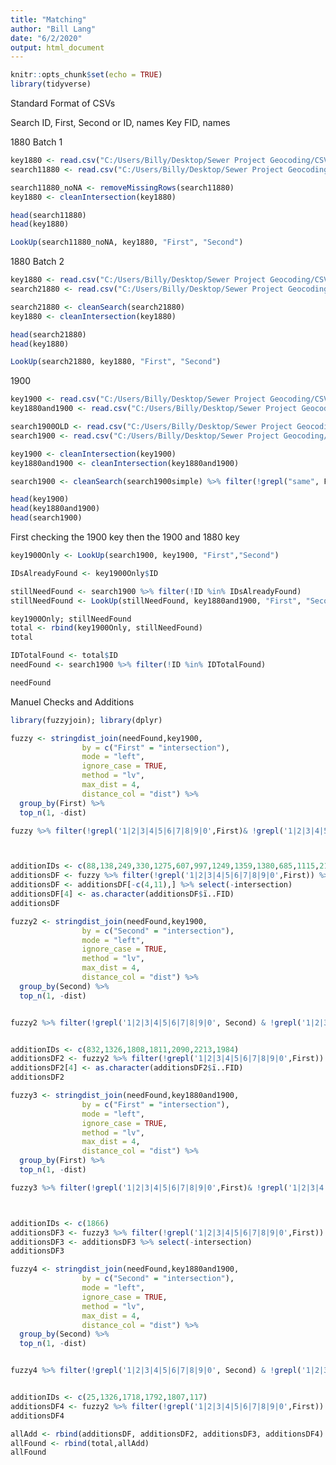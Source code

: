 ```yaml
---
title: "Matching"
author: "Bill Lang"
date: "6/2/2020"
output: html_document
---
```


```r
knitr::opts_chunk$set(echo = TRUE)
library(tidyverse)
```



Standard Format of CSVs

Search 
ID, First, Second
or
ID, names
Key
FID, names



1880 Batch 1

```r
key1880 <- read.csv("C:/Users/Billy/Desktop/Sewer Project Geocoding/CSVs/1880/1880_intersection_key.csv")
search11880 <- read.csv("C:/Users/Billy/Desktop/Sewer Project Geocoding/CSVs/1880/1880_first_batch.csv")
```


```r
search11880_noNA <- removeMissingRows(search11880)
key1880 <- cleanIntersection(key1880)
```

```r
head(search11880)
head(key1880)
```


```r
LookUp(search11880_noNA, key1880, "First", "Second")
```





1880 Batch 2

```r
key1880 <- read.csv("C:/Users/Billy/Desktop/Sewer Project Geocoding/CSVs/1880/1880_intersection_key.csv")
search21880 <- read.csv("C:/Users/Billy/Desktop/Sewer Project Geocoding/CSVs/1880/1880_second_batch_.csv")
```

```r
search21880 <- cleanSearch(search21880)
key1880 <- cleanIntersection(key1880)
```

```r
head(search21880)
head(key1880)
```


```r
LookUp(search21880, key1880, "First", "Second")
```



1900 


```r
key1900 <- read.csv("C:/Users/Billy/Desktop/Sewer Project Geocoding/CSVs/1900/1900_intersection_key.csv")
key1880and1900 <- read.csv("C:/Users/Billy/Desktop/Sewer Project Geocoding/CSVs/both_1880_and_1900_intersection_key.csv")

search1900OLD <- read.csv("C:/Users/Billy/Desktop/Sewer Project Geocoding/CSVs/1900/1900_batch.csv")
search1900 <- read.csv("C:/Users/Billy/Desktop/Sewer Project Geocoding/CSVs/1900/1900_batch_.csv")
```

```r
key1900 <- cleanIntersection(key1900)
key1880and1900 <- cleanIntersection(key1880and1900)

search1900 <- cleanSearch(search1900simple) %>% filter(!grepl("same", First))
```

```r
head(key1900)
head(key1880and1900)
head(search1900)
```

First checking the 1900 key then the 1900 and 1880 key

```r
key1900Only <- LookUp(search1900, key1900, "First","Second")
```

```r
IDsAlreadyFound <- key1900Only$ID 

stillNeedFound <- search1900 %>% filter(!ID %in% IDsAlreadyFound)
stillNeedFound <- LookUp(stillNeedFound, key1880and1900, "First", "Second")
```

```r
key1900Only; stillNeedFound
total <- rbind(key1900Only, stillNeedFound)
total
```

```r
IDTotalFound <- total$ID
needFound <- search1900 %>% filter(!ID %in% IDTotalFound)
```

```r
needFound
```

Manuel Checks and Additions

```r
library(fuzzyjoin); library(dplyr)

fuzzy <- stringdist_join(needFound,key1900,
                by = c("First" = "intersection"),
                mode = "left",
                ignore_case = TRUE, 
                method = "lv", 
                max_dist = 4, 
                distance_col = "dist") %>%
  group_by(First) %>%
  top_n(1, -dist)

fuzzy %>% filter(!grepl('1|2|3|4|5|6|7|8|9|0',First)& !grepl('1|2|3|4|5|6|7|8|9|0', intersection)) %>% arrange(dist)



additionIDs <- c(88,138,249,330,1275,607,997,1249,1359,1380,685,1115,2148)
additionsDF <- fuzzy %>% filter(!grepl('1|2|3|4|5|6|7|8|9|0',First)) %>% filter(ID %in% additionIDs) %>% select(-dist)
additionsDF <- additionsDF[-c(4,11),] %>% select(-intersection)
additionsDF[4] <- as.character(additionsDF$ï..FID)
additionsDF
```

```r
fuzzy2 <- stringdist_join(needFound,key1900,
                by = c("Second" = "intersection"),
                mode = "left",
                ignore_case = TRUE, 
                method = "lv", 
                max_dist = 4, 
                distance_col = "dist") %>%
  group_by(Second) %>%
  top_n(1, -dist)


fuzzy2 %>% filter(!grepl('1|2|3|4|5|6|7|8|9|0', Second) & !grepl('1|2|3|4|5|6|7|8|9|0', intersection)) %>% arrange(dist)


additionIDs <- c(832,1326,1808,1811,2090,2213,1984)
additionsDF2 <- fuzzy2 %>% filter(!grepl('1|2|3|4|5|6|7|8|9|0',First)) %>% filter(ID %in% additionIDs) %>% select(-intersection, -dist)
additionsDF2[4] <- as.character(additionsDF2$ï..FID)
additionsDF2
```

```r
fuzzy3 <- stringdist_join(needFound,key1880and1900,
                by = c("First" = "intersection"),
                mode = "left",
                ignore_case = TRUE, 
                method = "lv", 
                max_dist = 4, 
                distance_col = "dist") %>%
  group_by(First) %>%
  top_n(1, -dist)

fuzzy3 %>% filter(!grepl('1|2|3|4|5|6|7|8|9|0',First)& !grepl('1|2|3|4|5|6|7|8|9|0', intersection)) %>% filter(!grepl("B",ï..FID)) %>% arrange(dist)



additionIDs <- c(1866)
additionsDF3 <- fuzzy3 %>% filter(!grepl('1|2|3|4|5|6|7|8|9|0',First)) %>% filter(ID %in% additionIDs) %>% select(-dist)
additionsDF3 <- additionsDF3 %>% select(-intersection)
additionsDF3
```

```r
fuzzy4 <- stringdist_join(needFound,key1880and1900,
                by = c("Second" = "intersection"),
                mode = "left",
                ignore_case = TRUE, 
                method = "lv", 
                max_dist = 4, 
                distance_col = "dist") %>%
  group_by(Second) %>%
  top_n(1, -dist)


fuzzy4 %>% filter(!grepl('1|2|3|4|5|6|7|8|9|0', Second) & !grepl('1|2|3|4|5|6|7|8|9|0', intersection)) %>% filter(!grepl("B",ï..FID)) %>% arrange(dist)


additionIDs <- c(25,1326,1718,1792,1807,117)
additionsDF4 <- fuzzy2 %>% filter(!grepl('1|2|3|4|5|6|7|8|9|0',First)) %>% filter(ID %in% additionIDs) %>% select(-intersection, -dist)
additionsDF4
```

```r
allAdd <- rbind(additionsDF, additionsDF2, additionsDF3, additionsDF4)
allFound <- rbind(total,allAdd)
allFound
```

